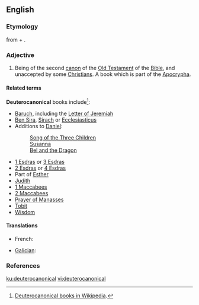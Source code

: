 ==English==
{{wikipedia|Deuterocanonical books|lang=en}}

===Etymology===
from {{etyl|grc|en}} {{term|δεύτερος||second|tr=deuteros|lang=grc}} + {{term|κανών||rule, model|tr=kanōn|lang=grc}}.

===Adjective===
{{en-adj|-}}

# {{context|biblical|lang=en}} Being of the second [[canon]] of the [[Old Testament]] of the [[Bible]], and unaccepted by some [[Christian]]s. A book which is part of the [[Apocrypha]].

====Related terms====
'''Deuterocanonical''' books include<ref>[[w:Deuterocanonical books|Deuterocanonical books in Wikipedia]].</ref>:
* [[Baruch]], including the [[Letter of Jeremiah]]
* [[Ben Sira]], [[Sirach]] or [[Ecclesiasticus]]
* Additions to [[Daniel]]:
*: [[Song of the Three Children]]
*: [[Susanna]]
*: [[Bel and the Dragon]]
* [[1 Esdras]] or [[3 Esdras]]
* [[2 Esdras]] or [[4 Esdras]]
* Part of [[Esther]]
* [[Judith]]
* [[1 Maccabees]]
* [[2 Maccabees]]
* [[Prayer of Manasses]]
* [[Tobit]]
* [[Wisdom]]

====Translations====
{{trans-top|of the second canon of the Old Testament}}
* French: {{t+|fr|deutérocanonique|m|f}}
{{trans-mid}}
* [[Galician]]: {{t|gl|deuterocanónico}}
{{trans-bottom}}

===References===
<references />

[[ku:deuterocanonical]]
[[vi:deuterocanonical]]